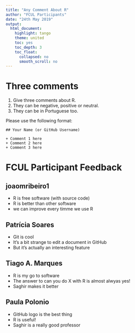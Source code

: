 ```yaml
---
title: "Any Comment About R"
author: "FCUL Participants"
date: "24th May 2019"
output:
  html_document:
    highlight: tango
    theme: united
    toc: yes
    toc_depth: 3
    toc_float:
      collapsed: no
      smooth_scroll: no
---
```


# Three comments

1. Give three comments about R. 
2. They can be negative, positive or neutral.
3. They can be in Portuguese too.

Please use the following format:
```
## Your Name (or GitHub Username)

+ Comment 1 here
+ Comment 2 here
+ Comment 3 here
```
# FCUL Participant Feedback

## joaomribeiro1

+ R is free software (with source code)
+ R is better than other software
+ we can improve every timme we use R

## Patrícia Soares

+ Git is cool
+ It's a bit strange to edit a document in GitHub
+ But it's actually an interesting feature

## Tiago A. Marques

+ R is my go to software
+ The answer to can you do X with R is almost alwyas yes!
+ Saghir makes it better
 
## Paula Polonio

+ GitHub logo is the best thing
+ R is useful!
+ Saghir is a really good professor

